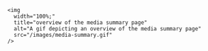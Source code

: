 

    <img
      width="100%;"
      title="overview of the media summary page"
      alt="A gif depicting an overview of the media summary page"
      src="/images/media-summary.gif"
    />